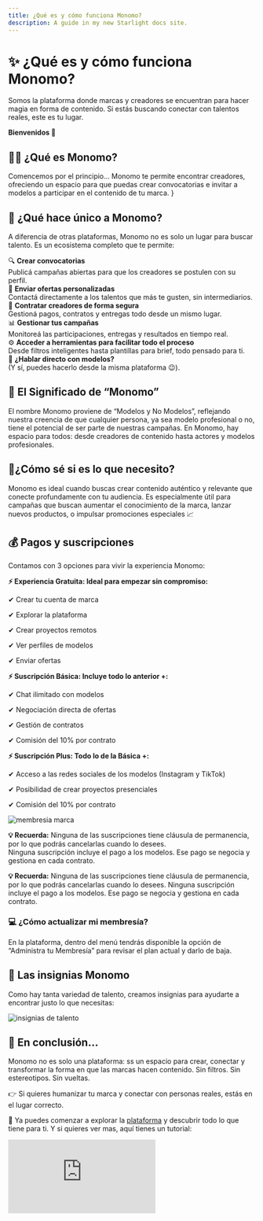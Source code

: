 ```yaml
---
title: ¿Qué es y cómo funciona Monomo?
description: A guide in my new Starlight docs site.
---
```

# ✨ ¿Qué es y cómo funciona Monomo?

Somos la plataforma donde marcas y creadores se encuentran para hacer magia en forma de contenido. Si estás buscando conectar con talentos reales, este es tu lugar.

**Bienvenidos 🤩**

## 👨‍🎨 ¿Qué es Monomo?

Comencemos por el principio… Monomo te permite encontrar creadores, ofreciendo un espacio para que puedas crear convocatorias e invitar a modelos a participar en el contenido de tu marca. }

## 💎 ¿Qué hace único a Monomo?

A diferencia de otras plataformas, Monomo no es solo un lugar para buscar talento.
Es un ecosistema completo que te permite:

<div style={{ display: 'grid', gap: '16px', gridTemplateColumns: '1fr 1fr', marginTop: '24px' }}>

  <div style={{ borderLeft: '6px solid #fe5b4c', borderRadius: '12px', padding: '16px', backgroundColor: '#fdfdfd' }}>
    🔍 <strong>Crear convocatorias</strong><br/>
    Publicá campañas abiertas para que los creadores se postulen con su perfil.
  </div>

  <div style={{ borderLeft: '6px solid #fe5b4c', borderRadius: '12px', padding: '16px', backgroundColor: '#fdfdfd' }}>
    🤙 <strong>Enviar ofertas personalizadas</strong><br/>
    Contactá directamente a los talentos que más te gusten, sin intermediarios.
  </div>

  <div style={{ borderLeft: '6px solid #fe5b4c', borderRadius: '12px', padding: '16px', backgroundColor: '#fdfdfd' }}>
    🤝 <strong>Contratar creadores de forma segura</strong><br/>
    Gestioná pagos, contratos y entregas todo desde un mismo lugar.
  </div>

  <div style={{ borderLeft: '6px solid #fe5b4c', borderRadius: '12px', padding: '16px', backgroundColor: '#fdfdfd' }}>
    📊 <strong>Gestionar tus campañas</strong><br/>
    Monitoreá las participaciones, entregas y resultados en tiempo real.
  </div>

  <div style={{ borderLeft: '6px solid #fe5b4c', borderRadius: '12px', padding: '16px', backgroundColor: '#fdfdfd' }}>
    ⚙️ <strong>Acceder a herramientas para facilitar todo el proceso</strong><br/>
    Desde filtros inteligentes hasta plantillas para brief, todo pensado para ti.
  </div>

  <div style={{ borderLeft: '6px solid #fe5b4c', borderRadius: '12px', padding: '16px', backgroundColor: '#fdfdfd' }}>
    📲 <strong>¿Hablar directo con modelos?</strong><br/>
    (Y sí, puedes hacerlo desde la misma plataforma 😉).
  </div>

</div>


## 🤳 El Significado de “Monomo”

El nombre Monomo proviene de “Modelos y No Modelos”, reflejando nuestra creencia de que cualquier persona, ya sea modelo profesional o no, tiene el potencial de ser parte de nuestras campañas. En Monomo, hay espacio para todos: desde creadores de contenido hasta actores y modelos profesionales.

## 🤔¿Cómo sé si es lo que necesito?

Monomo es ideal cuando buscas crear contenido auténtico y relevante que conecte profundamente con tu audiencia. Es especialmente útil para campañas que buscan aumentar el conocimiento de la marca, lanzar nuevos productos, o impulsar promociones especiales 📈

## 💰 Pagos y suscripciones

Contamos con 3 opciones para vivir la experiencia Monomo:

<div style={{
  borderLeft: '6px solid #37feb5',
  borderRadius: '12px',
  padding: '16px',
  backgroundColor: '#fff',
  boxShadow: '0 2px 8px rgba(0,0,0,0.05)',
  marginBottom: '16px',
  lineHeight: '1.8'
}}>
  <p style={{ margin: 0 }}><strong>⚡ Experiencia Gratuita: Ideal para empezar sin compromiso:</strong></p>
  <p style={{ margin: 0 }}>✔ Crear tu cuenta de marca</p>
  <p style={{ margin: 0 }}>✔ Explorar la plataforma</p>
  <p style={{ margin: 0 }}>✔ Crear proyectos remotos</p>
  <p style={{ margin: 0 }}>✔ Ver perfiles de modelos</p>
  <p style={{ margin: 0 }}>✔ Enviar ofertas</p>
</div>

<div style={{
  borderLeft: '6px solid #37feb5',
  borderRadius: '12px',
  padding: '16px',
  backgroundColor: '#fff',
  boxShadow: '0 2px 8px rgba(0,0,0,0.05)',
  marginBottom: '16px',
  lineHeight: '1.8'
}}>
  <p style={{ margin: 0 }}><strong>⚡ Suscripción Básica: Incluye todo lo anterior +:</strong></p>
  <p style={{ margin: 0 }}>✔ Chat ilimitado con modelos</p>
  <p style={{ margin: 0 }}>✔ Negociación directa de ofertas</p>
  <p style={{ margin: 0 }}>✔ Gestión de contratos</p>
  <p style={{ margin: 0 }}>✔ Comisión del 10% por contrato</p>
</div>

<div style={{
  borderLeft: '6px solid #37feb5',
  borderRadius: '12px',
  padding: '16px',
  backgroundColor: '#fff',
  boxShadow: '0 2px 8px rgba(0,0,0,0.05)',
  marginBottom: '16px',
  lineHeight: '1.8'
}}>
  <p style={{ margin: 0 }}><strong>⚡ Suscripción Plus: Todo lo de la Básica +:</strong></p>
  <p style={{ margin: 0 }}>✔ Acceso a las redes sociales de los modelos (Instagram y TikTok)</p>
  <p style={{ margin: 0 }}>✔ Posibilidad de crear proyectos presenciales</p>
  <p style={{ margin: 0 }}>✔ Comisión del 10% por contrato</p>
</div>

![membresia marca](/images/membresia-marca.png)

<div style={{
  borderLeft: '6px solid #37feb5',
  borderRadius: '12px',
  padding: '16px',
  backgroundColor: '#f5fbff',
  boxShadow: '0 2px 8px rgba(0,0,0,0.05)',
  marginBottom: '16px',
  lineHeight: '1.8'
}}>
  <p style={{ margin: 0 }}>
    <strong>💡 Recuerda:</strong> Ninguna de las suscripciones tiene cláusula de permanencia, por lo que podrás cancelarlas cuando lo desees.<br />
    Ninguna suscripción incluye el pago a los modelos. Ese pago se negocia y gestiona en cada contrato.
  </p>
</div>

**💡 Recuerda:**  Ninguna de las suscripciones tiene cláusula de permanencia, por lo que podrás cancelarlas cuando lo desees.
Ninguna suscripción incluye el pago a los modelos. Ese pago se negocia y gestiona en cada contrato.

### 💻 ¿Cómo actualizar mi membresía?

En la plataforma, dentro del menú tendrás disponible la opción de “Administra tu Membresía” para revisar el plan actual y darlo de baja. 

## 🏅 Las insignias Monomo

Como hay tanta variedad de talento, creamos insignias para ayudarte a encontrar justo lo que necesitas:


![insignias de talento](/images/insginias-talento.png)

## 🎯 En conclusión…

Monomo no es solo una plataforma: ss un espacio para crear, conectar y transformar la forma en que las marcas hacen contenido. Sin filtros. Sin estereotipos. Sin vueltas.

👉 Si quieres humanizar tu marca y conectar con personas reales, estás en el lugar correcto.

🎥 Ya puedes comenzar a explorar la [plataforma](https://app.monomo.com.co/) y descubrir todo lo que tiene para ti. Y si quieres ver mas, aquí tienes un tutorial:

<div
  style={{
    position: 'relative',
    paddingBottom: '50%',
    height: 0,
    maxWidth: '560px',
    margin: '24px auto',
  }}
>
  <iframe
    src="https://www.youtube.com/embed/MaHkyn8daVk"
    frameBorder="0"
    allow="accelerometer; autoplay; clipboard-write; encrypted-media; gyroscope; picture-in-picture"
    allowFullScreen
    style={{
      position: 'absolute',
      top: 0,
      left: 0,
      width: '100%',
      height: '100%',
      borderRadius: '12px',
    }}
  />
</div>

**¡Gracias por ser parte de nuestra comunidad! 💜**

